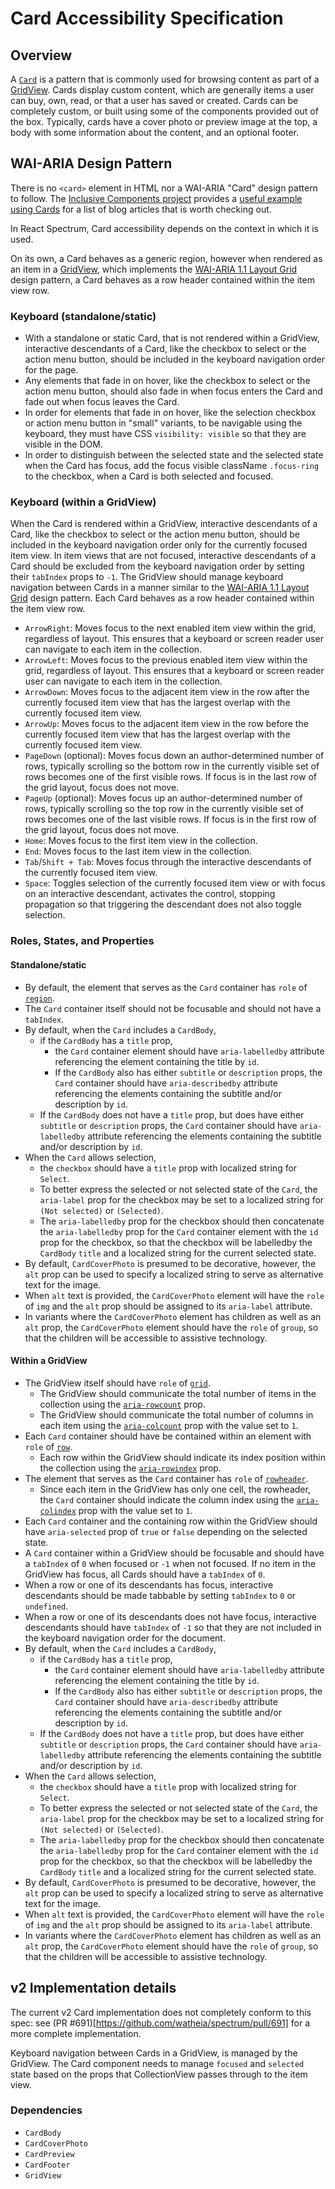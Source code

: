 <!-- Copyright 2020 Adobe. All rights reserved.
This file is licensed to you under the Apache License, Version 2.0 (the "License");
you may not use this file except in compliance with the License. You may obtain a copy
of the License at http://www.apache.org/licenses/LICENSE-2.0
Unless required by applicable law or agreed to in writing, software distributed under
the License is distributed on an "AS IS" BASIS, WITHOUT WARRANTIES OR REPRESENTATIONS
OF ANY KIND, either express or implied. See the License for the specific language
governing permissions and limitations under the License. -->

# Card Accessibility Specification

## Overview

A [`Card`](https://react-spectrum.corp.adobe.com/components/Card) is a pattern that is commonly used for browsing content as part of a [GridView](https://react-spectrum.corp.adobe.com/components/GridView).
Cards display custom content, which are generally items a user can buy, own, read, or that a user has saved or created.
Cards can be completely custom, or built using some of the components provided out of the box.
Typically, cards have a cover photo or preview image at the top, a body with some information about the content, and an optional footer.

## WAI-ARIA Design Pattern

There is no `<card>` element in HTML nor a WAI-ARIA "Card" design pattern to follow. The [Inclusive Components project](https://inclusive-components.design) provides a [useful example using Cards](https://inclusive-components.design/cards/) for a list of blog articles that is worth checking out.

In React Spectrum, Card accessibility depends on the context in which it is used.

On its own, a Card behaves as a generic region, however when rendered as an item in a [GridView](GridView),
which implements the [WAI-ARIA 1.1 Layout Grid](https://www.w3.org/TR/wai-aria-practices/#grid) design pattern,
a Card behaves as a row header contained within the item view row.

### Keyboard (standalone/static)

- With a standalone or static Card, that is not rendered within a GridView, interactive descendants of a Card, like the checkbox to select or the action menu button, should be included in the keyboard navigation order for the page.
- Any elements that fade in on hover, like the checkbox to select or the action menu button, should also fade in when focus enters the Card and fade out when focus leaves the Card.
- In order for elements that fade in on hover, like the selection checkbox or action menu button in "small" variants, to be navigable using the keyboard, they must have CSS `visibility: visible` so that they are visible in the DOM.
- In order to distinguish between the selected state and the selected state when the Card has focus, add the focus visible className `.focus-ring` to the checkbox, when a Card is both selected and focused.

### Keyboard (within a GridView)

When the Card is rendered within a GridView, interactive descendants of a Card, like the checkbox to select or the action menu button, should be included in the keyboard navigation order only for the currently focused item view.
In item views that are not focused, interactive descendants of a Card should be excluded from the keyboard navigation order by setting their `tabIndex` props to `-1`.
The GridView should manage keyboard navigation between Cards in a manner similar to the [WAI-ARIA 1.1 Layout Grid](https://www.w3.org/TR/wai-aria-practices/#grid) design pattern. Each Card behaves as a row header contained within the item view row.
- `ArrowRight`: Moves focus to the next enabled item view within the grid, regardless of layout. This ensures that a keyboard or screen reader user can navigate to each item in the collection.
- `ArrowLeft`: Moves focus to the previous enabled item view within the grid, regardless of layout. This ensures that a keyboard or screen reader user can navigate to each item in the collection.
- `ArrowDown`: Moves focus to the adjacent item view in the row after the currently focused item view that has the largest overlap with the currently focused item view.
- `ArrowUp`: Moves focus to the adjacent item view in the row before the currently focused item view that has the largest overlap with the currently focused item view.
- `PageDown` (optional): Moves focus down an author-determined number of rows, typically scrolling so the bottom row in the currently visible set of rows becomes one of the first visible rows. If focus is in the last row of the grid layout, focus does not move.
- `PageUp` (optional): Moves focus up an author-determined number of rows, typically scrolling so the top row in the currently visible set of rows becomes one of the last visible rows. If focus is in the first row of the grid layout, focus does not move.
- `Home`: Moves focus to the first item view in the collection.
- `End`: Moves focus to the last item view in the collection.
- `Tab`/`Shift + Tab`: Moves focus through the interactive descendants of the currently focused item view.
- `Space`: Toggles selection of the currently focused item view or with focus on an interactive descendant, activates the control, stopping propagation so that triggering the descendant does not also toggle selection.

### Roles, States, and Properties

#### Standalone/static

- By default, the element that serves as the `Card` container has `role` of [`region`](https://www.w3.org/TR/wai-aria-1.1/#region).
- The `Card` container itself should not be focusable and should not have a `tabIndex`.
- By default, when the `Card` includes a `CardBody`,
  - if the `CardBody` has a `title` prop,
    - the `Card` container element should have `aria-labelledby` attribute referencing the element containing the title by `id`.
    - If the `CardBody` also has either `subtitle` or `description` props, the `Card` container should have `aria-describedby` attribute referencing the elements containing the subtitle and/or description by `id`.
  - If the `CardBody` does not have a `title` prop, but does have either `subtitle` or `description` props, the `Card` container should have `aria-labelledby` attribute referencing the elements containing the subtitle and/or description by `id`.
- When the `Card` allows selection,
  - the `checkbox` should have a `title` prop with localized string for `Select`.
  - To better express the selected or not selected state of the `Card`, the `aria-label` prop for the checkbox may be set to a localized string for `(Not selected)` or `(Selected)`.
  - The `aria-labelledby` prop for the checkbox should then concatenate the `aria-labelledby` prop for the `Card` container element with the `id` prop for the checkbox, so that the checkbox will be labelledby the `CardBody` `title` and a localized string for the current selected state.
- By default, `CardCoverPhoto` is presumed to be decorative, however, the `alt` prop can be used to specify a localized string to serve as alternative text for the image.
- When `alt` text is provided, the `CardCoverPhoto` element will have the `role` of `img` and the `alt` prop should be assigned to its `aria-label` attribute.
- In variants where the `CardCoverPhoto` element has children as well as an `alt` prop, the `CardCoverPhoto` element should have the `role` of `group`, so that the children will be accessible to assistive technology.

#### Within a GridView

- The GridView itself should have `role` of [`grid`](https://www.w3.org/TR/wai-aria-1.1/#grid).
  - The GridView should communicate the total number of items in the collection using the [`aria-rowcount`](https://www.w3.org/TR/wai-aria-1.1/#aria-rowcount) prop.
  - The GridView should communicate the total number of columns in each item using the [`aria-colcount`](https://www.w3.org/TR/wai-aria-1.1/#aria-colcount) prop with the value set to `1`.
- Each `Card` container should have be contained within an element with `role` of [`row`](https://www.w3.org/TR/wai-aria-1.1/#row).
  - Each row within the GridView should indicate its index position within the collection using the [`aria-rowindex`](https://www.w3.org/TR/wai-aria-1.1/#aria-rowindex) prop.
- The element that serves as the `Card` container has `role` of [`rowheader`](https://www.w3.org/TR/wai-aria-1.1/#rowheader).
  - Since each item in the GridView has only one cell, the rowheader, the `Card` container should indicate the column index using the [`aria-colindex`](https://www.w3.org/TR/wai-aria-1.1/#aria-colindex) prop with the value set to `1`.
- Each `Card` container and the containing row within the GridView should have `aria-selected` prop of `true` or `false` depending on the selected state.
- A `Card` container within a GridView should be focusable and should have a `tabIndex` of `0` when focused or `-1` when not focused. If no item in the GridView has focus, all Cards should have a `tabIndex` of `0`.
- When a row or one of its descendants has focus, interactive descendants should be made tabbable by setting `tabIndex` to `0` or `undefined`.
- When a row or one of its descendants does not have focus, interactive descendants should have `tabIndex` of `-1` so that they are not included in the keyboard navigation order for the document.
- By default, when the `Card` includes a `CardBody`,
  - if the `CardBody` has a `title` prop,
    - the `Card` container element should have `aria-labelledby` attribute referencing the element containing the title by `id`.
    - If the `CardBody` also has either `subtitle` or `description` props, the `Card` container should have `aria-describedby` attribute referencing the elements containing the subtitle and/or description by `id`.
  - If the `CardBody` does not have a `title` prop, but does have either `subtitle` or `description` props, the `Card` container should have `aria-labelledby` attribute referencing the elements containing the subtitle and/or description by `id`.
- When the `Card` allows selection,
  - the `checkbox` should have a `title` prop with localized string for `Select`.
  - To better express the selected or not selected state of the `Card`, the `aria-label` prop for the checkbox may be set to a localized string for `(Not selected)` or `(Selected)`.
  - The `aria-labelledby` prop for the checkbox should then concatenate the `aria-labelledby` prop for the `Card` container element with the `id` prop for the checkbox, so that the checkbox will be labelledby the `CardBody` `title` and a localized string for the current selected state.
- By default, `CardCoverPhoto` is presumed to be decorative, however, the `alt` prop can be used to specify a localized string to serve as alternative text for the image.
- When `alt` text is provided, the `CardCoverPhoto` element will have the `role` of `img` and the `alt` prop should be assigned to its `aria-label` attribute.
- In variants where the `CardCoverPhoto` element has children as well as an `alt` prop, the `CardCoverPhoto` element should have the `role` of `group`, so that the children will be accessible to assistive technology.

## v2 Implementation details

The current v2 Card implementation does not completely conform to this spec: see (PR #691)[https://github.com/watheia/spectrum/pull/691] for a more complete implementation.

Keyboard navigation between Cards in a GridView, is managed by the GridView. The Card component needs to manage `focused` and `selected` state based on the props that CollectionView passes through to the item view.

### Dependencies

- `CardBody`
- `CardCoverPhoto`
- `CardPreview`
- `CardFooter`
- `GridView`
